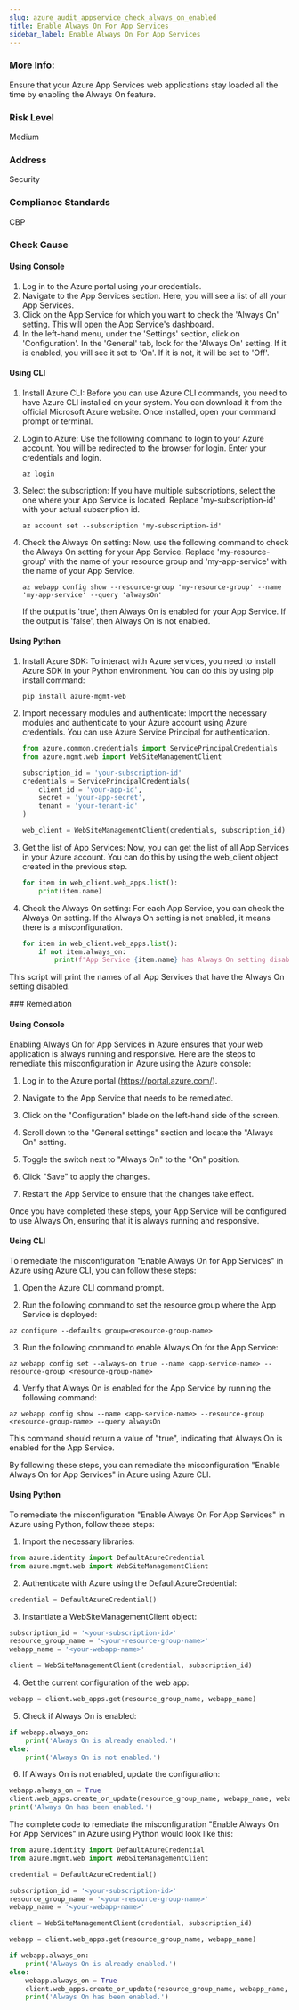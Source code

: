 ```yaml
---
slug: azure_audit_appservice_check_always_on_enabled
title: Enable Always On For App Services
sidebar_label: Enable Always On For App Services
---
```


### More Info:

Ensure that your Azure App Services web applications stay loaded all the time by enabling the Always On feature.

### Risk Level

Medium

### Address

Security

### Compliance Standards

CBP


<Tabs><Tab title='Cause'>
### Check Cause

#### Using Console

1. Log in to the Azure portal using your credentials.
2. Navigate to the App Services section. Here, you will see a list of all your App Services.
3. Click on the App Service for which you want to check the 'Always On' setting. This will open the App Service's dashboard.
4. In the left-hand menu, under the 'Settings' section, click on 'Configuration'. In the 'General' tab, look for the 'Always On' setting. If it is enabled, you will see it set to 'On'. If it is not, it will be set to 'Off'.

#### Using CLI

1. Install Azure CLI: Before you can use Azure CLI commands, you need to have Azure CLI installed on your system. You can download it from the official Microsoft Azure website. Once installed, open your command prompt or terminal.

2. Login to Azure: Use the following command to login to your Azure account. You will be redirected to the browser for login. Enter your credentials and login.
   ```
   az login
   ```
3. Select the subscription: If you have multiple subscriptions, select the one where your App Service is located. Replace 'my-subscription-id' with your actual subscription id.
   ```
   az account set --subscription 'my-subscription-id'
   ```
4. Check the Always On setting: Now, use the following command to check the Always On setting for your App Service. Replace 'my-resource-group' with the name of your resource group and 'my-app-service' with the name of your App Service.
   ```
   az webapp config show --resource-group 'my-resource-group' --name 'my-app-service' --query 'alwaysOn'
   ```
   If the output is 'true', then Always On is enabled for your App Service. If the output is 'false', then Always On is not enabled.

#### Using Python

1. Install Azure SDK: To interact with Azure services, you need to install Azure SDK in your Python environment. You can do this by using pip install command:
   
   ```
   pip install azure-mgmt-web
   ```

2. Import necessary modules and authenticate: Import the necessary modules and authenticate to your Azure account using Azure credentials. You can use Azure Service Principal for authentication.

   ```python
   from azure.common.credentials import ServicePrincipalCredentials
   from azure.mgmt.web import WebSiteManagementClient

   subscription_id = 'your-subscription-id'
   credentials = ServicePrincipalCredentials(
       client_id = 'your-app-id',
       secret = 'your-app-secret',
       tenant = 'your-tenant-id'
   )

   web_client = WebSiteManagementClient(credentials, subscription_id)
   ```

3. Get the list of App Services: Now, you can get the list of all App Services in your Azure account. You can do this by using the web_client object created in the previous step.

   ```python
   for item in web_client.web_apps.list():
       print(item.name)
   ```

4. Check the Always On setting: For each App Service, you can check the Always On setting. If the Always On setting is not enabled, it means there is a misconfiguration.

   ```python
   for item in web_client.web_apps.list():
       if not item.always_on:
           print(f"App Service {item.name} has Always On setting disabled.")
   ```
   
This script will print the names of all App Services that have the Always On setting disabled.

</Tab>


<Tab title='Remediation'>
### Remediation

#### Using Console

Enabling Always On for App Services in Azure ensures that your web application is always running and responsive. Here are the steps to remediate this misconfiguration in Azure using the Azure console:

1. Log in to the Azure portal (https://portal.azure.com/).

2. Navigate to the App Service that needs to be remediated.

3. Click on the "Configuration" blade on the left-hand side of the screen.

4. Scroll down to the "General settings" section and locate the "Always On" setting.

5. Toggle the switch next to "Always On" to the "On" position.

6. Click "Save" to apply the changes.

7. Restart the App Service to ensure that the changes take effect.

Once you have completed these steps, your App Service will be configured to use Always On, ensuring that it is always running and responsive.

#### Using CLI

To remediate the misconfiguration "Enable Always On for App Services" in Azure using Azure CLI, you can follow these steps:

1. Open the Azure CLI command prompt.

2. Run the following command to set the resource group where the App Service is deployed:

```
az configure --defaults group=<resource-group-name>
```

3. Run the following command to enable Always On for the App Service:

```
az webapp config set --always-on true --name <app-service-name> --resource-group <resource-group-name>
```

4. Verify that Always On is enabled for the App Service by running the following command:

```
az webapp config show --name <app-service-name> --resource-group <resource-group-name> --query alwaysOn
```

This command should return a value of "true", indicating that Always On is enabled for the App Service.

By following these steps, you can remediate the misconfiguration "Enable Always On for App Services" in Azure using Azure CLI.

#### Using Python

To remediate the misconfiguration "Enable Always On For App Services" in Azure using Python, follow these steps:

1. Import the necessary libraries:

```python
from azure.identity import DefaultAzureCredential
from azure.mgmt.web import WebSiteManagementClient
```

2. Authenticate with Azure using the DefaultAzureCredential:

```python
credential = DefaultAzureCredential()
```

3. Instantiate a WebSiteManagementClient object:

```python
subscription_id = '<your-subscription-id>'
resource_group_name = '<your-resource-group-name>'
webapp_name = '<your-webapp-name>'

client = WebSiteManagementClient(credential, subscription_id)
```

4. Get the current configuration of the web app:

```python
webapp = client.web_apps.get(resource_group_name, webapp_name)
```

5. Check if Always On is enabled:

```python
if webapp.always_on:
    print('Always On is already enabled.')
else:
    print('Always On is not enabled.')
```

6. If Always On is not enabled, update the configuration:

```python
webapp.always_on = True
client.web_apps.create_or_update(resource_group_name, webapp_name, webapp)
print('Always On has been enabled.')
```

The complete code to remediate the misconfiguration "Enable Always On For App Services" in Azure using Python would look like this:

```python
from azure.identity import DefaultAzureCredential
from azure.mgmt.web import WebSiteManagementClient

credential = DefaultAzureCredential()

subscription_id = '<your-subscription-id>'
resource_group_name = '<your-resource-group-name>'
webapp_name = '<your-webapp-name>'

client = WebSiteManagementClient(credential, subscription_id)

webapp = client.web_apps.get(resource_group_name, webapp_name)

if webapp.always_on:
    print('Always On is already enabled.')
else:
    webapp.always_on = True
    client.web_apps.create_or_update(resource_group_name, webapp_name, webapp)
    print('Always On has been enabled.')
```



</Tab>
</Tabs>
